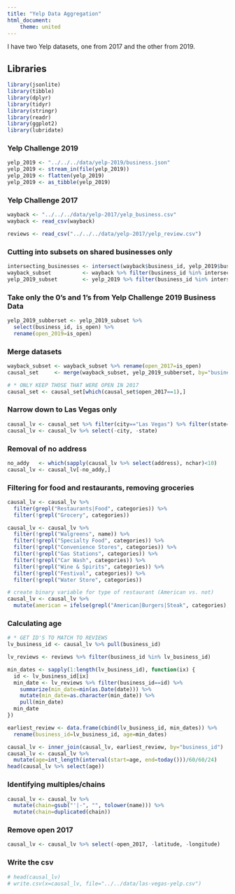 ```yaml
---
title: "Yelp Data Aggregation"
html_document:
    theme: united
---
```


I have two Yelp datasets, one from 2017 and the other from 2019.

## Libraries
```r
library(jsonlite)
library(tibble)
library(dplyr)
library(tidyr)
library(stringr)
library(readr)
library(ggplot2)
library(lubridate)
```

### Yelp Challenge 2019
```r
yelp_2019 <- "../../../data/yelp-2019/business.json"
yelp_2019 <- stream_in(file(yelp_2019))
yelp_2019 <- flatten(yelp_2019)
yelp_2019 <- as_tibble(yelp_2019)
```

### Yelp Challenge 2017
```r
wayback <- "../../../data/yelp-2017/yelp_business.csv"
wayback <- read_csv(wayback)
```

```r
reviews <- read_csv("../../../data/yelp-2017/yelp_review.csv")
```


### Cutting into subsets on shared businesses only
```r
intersecting_businesses <- intersect(wayback$business_id, yelp_2019$business_id)
wayback_subset          <- wayback %>% filter(business_id %in% intersecting_businesses)
yelp_2019_subset        <- yelp_2019 %>% filter(business_id %in% intersecting_businesses)
```

### Take only the 0's and 1's from Yelp Challenge 2019 Business Data
```r
yelp_2019_subberset <- yelp_2019_subset %>% 
  select(business_id, is_open) %>% 
  rename(open_2019=is_open)
```

### Merge datasets
```r
wayback_subset <- wayback_subset %>% rename(open_2017=is_open)
causal_set     <- merge(wayback_subset, yelp_2019_subberset, by="business_id")

# * ONLY KEEP THOSE THAT WERE OPEN IN 2017
causal_set <- causal_set[which(causal_set$open_2017==1),]
```

### Narrow down to Las Vegas only
```r
causal_lv <- causal_set %>% filter(city=="Las Vegas") %>% filter(state=="NV")
causal_lv <- causal_lv %>% select(-city, -state)
```

### Removal of no address
```r
no_addy   <- which(sapply(causal_lv %>% select(address), nchar)<10)
causal_lv <- causal_lv[-no_addy,]
```

### Filtering for food and restaurants, removing groceries
```r
causal_lv <- causal_lv %>% 
  filter(grepl("Restaurants|Food", categories)) %>% 
  filter(!grepl("Grocery", categories))
```

```r
causal_lv <- causal_lv %>% 
  filter(!grepl("Walgreens", name)) %>%
  filter(!grepl("Specialty Food", categories)) %>%
  filter(!grepl("Convenience Stores", categories)) %>%
  filter(!grepl("Gas Stations", categories)) %>%
  filter(!grepl("Car Wash", categories)) %>%
  filter(!grepl("Wine & Spirits", categories)) %>%
  filter(!grepl("Festival", categories)) %>%
  filter(!grepl("Water Store", categories))
```

```r
# create binary variable for type of restaurant (American vs. not)
causal_lv <- causal_lv %>% 
  mutate(american = ifelse(grepl("American|Burgers|Steak", categories), "1", "0"))
```


### Calculating age
```r
# * GET ID'S TO MATCH TO REVIEWS
lv_business_id <- causal_lv %>% pull(business_id)

lv_reviews <- reviews %>% filter(business_id %in% lv_business_id)

min_dates <- sapply(1:length(lv_business_id), function(ix) {
  id <- lv_business_id[ix]
  min_date <- lv_reviews %>% filter(business_id==id) %>% 
    summarize(min_date=min(as.Date(date))) %>% 
    mutate(min_date=as.character(min_date)) %>% 
    pull(min_date)
  min_date
})

earliest_review <- data.frame(cbind(lv_business_id, min_dates)) %>%
  rename(business_id=lv_business_id, age=min_dates)

causal_lv <- inner_join(causal_lv, earliest_review, by="business_id")
causal_lv <- causal_lv %>% 
  mutate(age=int_length(interval(start=age, end=today()))/60/60/24)
head(causal_lv %>% select(age))
```

### Identifying multiples/chains
```r
causal_lv <- causal_lv %>% 
  mutate(chain=gsub("'|-", "", tolower(name))) %>% 
  mutate(chain=duplicated(chain))
```

### Remove open 2017
```r
causal_lv <- causal_lv %>% select(-open_2017, -latitude, -longitude)
```

### Write the csv
```r
# head(causal_lv)
# write.csv(x=causal_lv, file="../../data/las-vegas-yelp.csv")
```